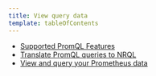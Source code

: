 ```yaml
---
title: View query data
template: tableOfContents
---
```


* [Supported PromQL Features](/docs/integrations/prometheus-integrations/view-query-data/supported-promql-features)
* [Translate PromQL queries to NRQL](/docs/integrations/prometheus-integrations/view-query-data/translate-promql-queries-nrql)
* [View and query your Prometheus data](/docs/integrations/prometheus-integrations/view-query-data/view-query-your-prometheus-data)
